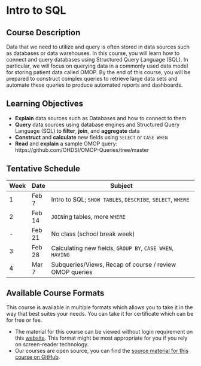 # Intro to SQL {.unnumbered}

## Course Description

Data that we need to utilize and query is often stored in data sources such as databases or data warehouses. In this course, you will learn how to connect and query databases using Structured Query Language (SQL). In particular, we will focus on querying data in a commonly used data model for storing patient data called OMOP. By the end of this course, you will be prepared to construct complex queries to retrieve large data sets and automate these queries to produce automated reports and dashboards.

## Learning Objectives

- **Explain** data sources such as Databases and how to connect to them
- **Query** data sources using database engines and Structured Query Language (SQL) to **filter**, **join**, and **aggregate** data
- **Construct** and **calculate** new fields using `SELECT` or `CASE WHEN`
- **Read** and **explain** a sample OMOP query: https://github.com/OHDSI/OMOP-Queries/tree/master

## Tentative Schedule

| Week | Date   | Subject                                                    |
| ---- | ------ | ---------------------------------------------------------- |
| 1    | Feb 7  | Intro to SQL; `SHOW TABLES`, `DESCRIBE`, `SELECT`, `WHERE` |
| 2    | Feb 14 | `JOIN`ing tables, more `WHERE`                             |
| -    | Feb 21 | No class (school break week)                               |
| 3    | Feb 28 | Calculating new fields, `GROUP BY`, `CASE WHEN`, `HAVING`  |
| 4    | Mar 7  | Subqueries/Views, Recap of course / review OMOP queries    |

## Available Course Formats

This course is available in multiple formats which allows you to take it in the way that best suites your needs. You can take it for certificate which can be for free or fee.

- The material for this course can be viewed without login requirement on this [website](https://www.ottrproject.org/). This format might be most appropriate for you if you rely on screen-reader technology.
- Our courses are open source, you can find the [source material for this course on GitHub](https://github.com/fhdsl/intro_to_sql).

